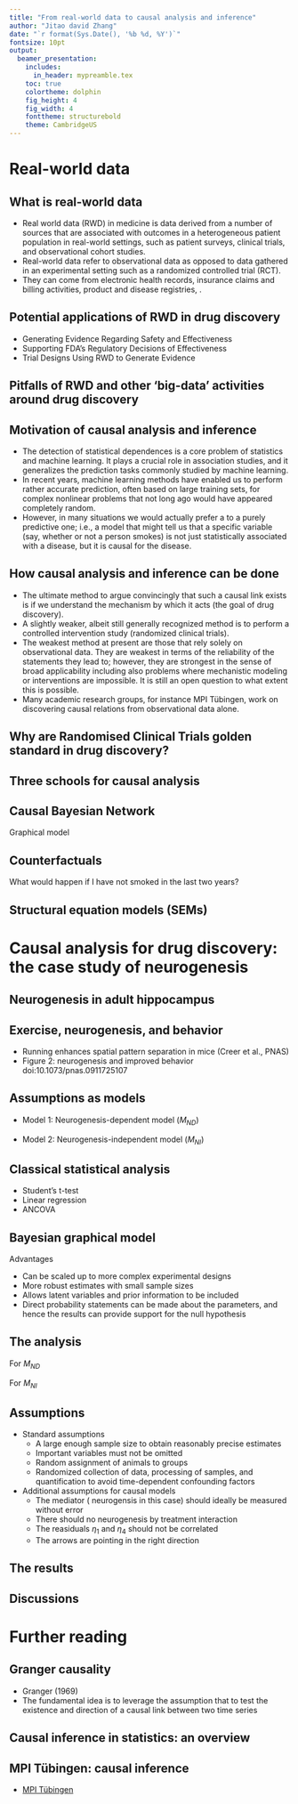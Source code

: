 ```yaml
---
title: "From real-world data to causal analysis and inference"
author: "Jitao david Zhang"
date: "`r format(Sys.Date(), '%b %d, %Y')`"
fontsize: 10pt
output: 
  beamer_presentation:
    includes:
      in_header: mypreamble.tex
    toc: true
    colortheme: dolphin
    fig_height: 4
    fig_width: 4
    fonttheme: structurebold
    theme: CambridgeUS
---
```


# Real-world data

## What is real-world data

* Real world data (RWD) in medicine is data derived from a number of sources that are associated with outcomes in a heterogeneous patient population in real-world settings, such as patient surveys, clinical trials, and observational cohort studies.
* Real-world data refer to observational data as opposed to data gathered in an experimental setting such as a randomized controlled trial (RCT). 
* They can come from electronic health records, insurance claims and billing activities, product and disease registries, \textit{etc}.

## Potential applications of RWD in drug discovery

* Generating Evidence Regarding Safety and Effectiveness
* Supporting FDA’s Regulatory Decisions of Effectiveness
* Trial Designs Using RWD to Generate Evidence 

## Pitfalls of RWD and other 'big-data' activities around drug discovery

## Motivation of causal analysis and inference

* The detection of statistical dependences is a core problem of statistics and machine learning. It plays a crucial role in association studies, and it generalizes the prediction tasks commonly studied by machine learning. 
* In recent years, machine learning methods have enabled us to perform rather accurate prediction, often based on large training sets, for complex nonlinear problems that not long ago would have appeared completely random.
* However, in many situations we would actually prefer a \textbf{causal model} to a purely predictive one; i.e., a model that might tell us that a specific variable (say, whether or not a person smokes) is not just statistically associated with a disease, but it is causal for the disease. 

## How causal analysis and inference can be done

* The ultimate method to argue convincingly that such a causal link exists is if we understand the mechanism by which it acts (the goal of drug discovery). 
* A slightly weaker, albeit still generally recognized method is to perform a controlled intervention study (randomized clinical trials).
* The weakest method at present are those that rely solely on observational data. They are weakest in terms of the reliability of the statements they lead to; however, they are strongest in the sense of broad applicability including also problems where mechanistic modeling or interventions are impossible. It is still an open question to what extent this is possible.
* Many academic research groups, for instance MPI Tübingen, work on discovering causal relations from observational data alone.

## Why are Randomised Clinical Trials golden standard in drug discovery?

## Three schools for causal analysis

## Causal Bayesian Network

Graphical model

## Counterfactuals

What would happen if I have not smoked in the last two years?

## Structural equation models (SEMs)

# Causal analysis for drug discovery: the case study of neurogenesis

## Neurogenesis in adult hippocampus

## Exercise, neurogenesis, and behavior

* Running enhances spatial pattern separation in mice (Creer et al., PNAS)
* Figure 2: neurogenesis and improved behavior
doi:10.1073/pnas.0911725107

## Assumptions as models

* Model 1: Neurogenesis-dependent model ($M_{ND}$)

* Model 2: Neurogenesis-independent model ($M_{NI}$)

## Classical statistical analysis

* Student's t-test
* Linear regression
* ANCOVA

## Bayesian graphical model

Advantages

* Can be scaled up to more complex experimental designs
* More robust estimates with small sample sizes
* Allows latent variables and prior information to be included
* Direct probability statements can be made about the parameters, and hence the results can provide support for the null hypothesis

## The analysis

For $M_{ND}$
\begin{equation}
P(T,N,B) = P(B|N)P(N|T)P(T)
\end{equation}

For $M_{NI}$
\begin{equation}
P(T,N,B) = P(B|T)P(N|T)P(T)
\end{equation}

## Assumptions

* Standard assumptions
    * A large enough sample size to obtain reasonably precise estimates
    * Important variables must not be omitted
    * Random assignment of animals to groups
    * Randomized collection of data, processing of samples, and quantification to avoid time-dependent confounding factors
* Additional assumptions for causal models
    * The mediator (\textit{e.g.} neurogensis in this case) should ideally be measured without error
    * There should no neurogenesis by treatment interaction
    * The reasiduals $\eta_{1}$ and $\eta_{4}$ should not be correlated
    * The arrows are pointing in the right direction
    
## The results

## Discussions

# Further reading

## Granger causality

* Granger (1969)
* The fundamental idea is to leverage the assumption that \textbf{the future does not cause the past} to test the existence and direction of a causal link between two time series

## Causal inference in statistics: an overview

## MPI Tübingen: causal inference

* [MPI Tübingen](http://webdav.tuebingen.mpg.de/causality/description_of_our_work.html)